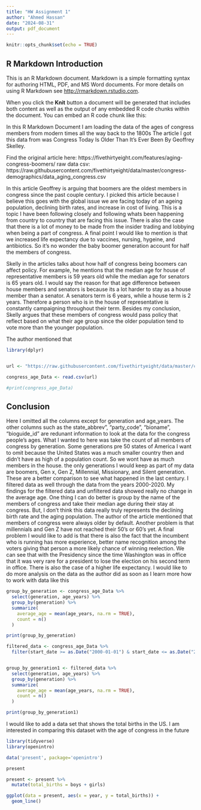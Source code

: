 ```yaml
---
title: "HW Assignment 1"
author: "Ahmed Hassan"
date: "2024-08-31"
output: pdf_document
---
```


```r
knitr::opts_chunk$set(echo = TRUE)
```

## R Markdown Introduction

This is an R Markdown document. Markdown is a simple formatting syntax for authoring HTML, PDF, and MS Word documents. For more details on using R Markdown see <http://rmarkdown.rstudio.com>.

When you click the **Knit** button a document will be generated that includes both content as well as the output of any embedded R code chunks within the document. You can embed an R code chunk like this:

In this R Markdown Document I am loading the data of the ages of congress members from modern times all the way back to the 1800s
The article I got this data from was Congress Today Is Older Than It's Ever Been By Geoffrey Skelley. 

Find the original article here: https://fivethirtyeight.com/features/aging-congress-boomers/ 
raw data csv: https://raw.githubusercontent.com/fivethirtyeight/data/master/congress-demographics/data_aging_congress.csv 

In this article Geoffrey is arguing that boomers are the oldest members in congress since the past couple century. I picked this article because I believe this goes with the global issue we are facing today of an ageing population, declining birth rates, and increase in cost of living. This is a topic I have been following closely and following whats been happening from country to country that are facing this issue. There is also the case that there is a lot of money to be made from the insider trading and lobbying when being a part of congress. A final point I would like to mention is that we increased life expectancy due to vaccines, nursing, hygeine, and antibiotics. So it's no wonder the baby boomer generation account for half the members of congress.


Skelly in the articles talks about how half of congress being boomers can affect policy. For example, he mentions that the median age for house of representative members is 59 years old while the median age for senators is 65 years old. I would say the reason for that age difference between house members and senators is because its a lot harder to stay as a house member than a senator. A senators term is 6 years, while a house term is 2 years. Therefore a person who is in the house of representative is constantly campaigning throughout their term. Besides my conclusion, Skelly argues that these members of congress would pass policy that reflect based on what their age group since the older population tend to vote more than the younger population. 

The author mentioned that 
```r
library(dplyr)


url <- "https://raw.githubusercontent.com/fivethirtyeight/data/master/congress-demographics/data_aging_congress.csv"

congress_age_Data <- read.csv(url)

#print(congress_age_Data)

```

## Conclusion

Here I omitted all the columns except for generation and age_years. The other columns such as the state_abbrev", "party_code", "bioname", "bioguide_id" are redunant information to look at the data for the congress people's ages. What I wanted to here was take the count of all members of congress by generation. Some generations pre 50 states of America I want to omit because the United States was a much smaller country then and didn't have as high of a population count. So we wont have as much members in the house. the only generations I would keep as part of my data are boomers, Gen x, Gen Z, Millennial, Missionary, and Silent generation. These are a better comparison to see what happened in the last century. I filtered data as well through the data from the years 2000-2020. My findings for the filtered data and unfiltered data showed really no change in the average age. One thing I can do better is group by the name of the members of congress and take their median age during their stay at congress. But, I don't think this data really truly represents the declining birth rate and the aging population. The author of the article mentioned that members of congress were always older by default. Another problem is that millennials and Gen Z have not reached their 50's or 60's yet. A final problem I would like to add is that there is also the fact that the incumbent who is running has more experience, better name recognition among the voters giving that person a more likely chance of winning reelection. We can see that with the Presidency since the time Washington was in office that it was very rare for a president to lose the election on his second term in office. There is also the case of a higher life expectancy. I would like to do more analysis on the data as the author did as soon as I learn more how to work with data like this

```r

group_by_generation <- congress_age_Data %>%
  select(generation, age_years) %>%
  group_by(generation) %>%
  summarize(
    average_age = mean(age_years, na.rm = TRUE),
    count = n()  
  )

print(group_by_generation)

filtered_data <- congress_age_Data %>%
  filter(start_date >= as.Date("2000-01-01") & start_date <= as.Date("2024-12-31"))


group_by_generation1 <- filtered_data %>%
  select(generation, age_years) %>%
  group_by(generation) %>%
  summarize(
    average_age = mean(age_years, na.rm = TRUE),
    count = n()  
  )

print(group_by_generation1)

```


I would like to add a data set that shows the total births in the US. I am interested in comparing this dataset with the age of congress in the future 
```r

library(tidyverse)
library(openintro)

data('present', package='openintro')

present

present <- present %>%
  mutate(total_births = boys + girls)

ggplot(data = present, aes(x = year, y = total_births)) + 
  geom_line()


```



